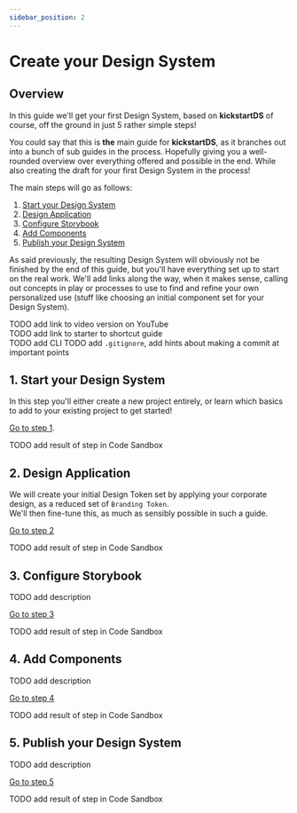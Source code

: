 ```yaml
---
sidebar_position: 2
---
```



# Create your Design System

## Overview

In this guide we'll get your first Design System, based on **kickstartDS** of course, off the ground in just 5 rather simple steps!

You could say that this is **the** main guide for **kickstartDS**, as it branches out into a bunch of sub guides in the process. Hopefully giving you a well-rounded overview over everything offered and possible in the end. While also creating the draft for your first Design System in the process!

The main steps will go as follows:

1. [Start your Design System](./start.mdx)
2. [Design Application](./design.mdx)
3. [Configure Storybook](./storybook.mdx)
4. [Add Components](./components.mdx)
5. [Publish your Design System](./publish.mdx)

As said previously, the resulting Design System will obviously not be finished by the end of this guide, but you'll have everything set up to start on the real work. We'll add links along the way, when it makes sense, calling out concepts in play or processes to use to find and refine your own personalized use (stuff like choosing an initial component set for your Design System).

TODO add link to video version on YouTube<br/>
TODO add link to starter to shortcut guide<br/>
TODO add CLI
TODO add `.gitignore`, add hints about making a commit at important points

## 1. Start your Design System

In this step you'll either create a new project entirely, or learn which basics to add to your existing project to get started!

[Go to step 1](./start.mdx).

TODO add result of step in Code Sandbox

## 2. Design Application

We will create your initial Design Token set by applying your corporate design, as a reduced set of `Branding Token`.<br/>
We'll then fine-tune this, as much as sensibly possible in such a guide.

[Go to step 2](./design.mdx)

TODO add result of step in Code Sandbox

## 3. Configure Storybook

TODO add description

[Go to step 3](./storybook.mdx)

TODO add result of step in Code Sandbox

## 4. Add Components

TODO add description

[Go to step 4](./components.mdx)

TODO add result of step in Code Sandbox

## 5. Publish your Design System

TODO add description

[Go to step 5](./publish.mdx)

TODO add result of step in Code Sandbox
